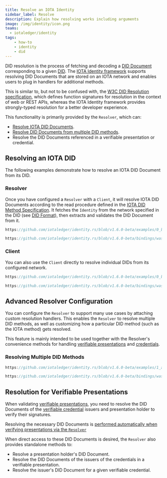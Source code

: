 ```yaml
---
title: Resolve an IOTA Identity
sidebar_label: Resolve
description: Explain how resolving works including arguments
image: /img/identity/icon.png
teams:
  - iotaledger/identity
tags:
    - how-to
    - identity
    - did
---
```



DID resolution is the process of fetching and decoding a [DID Document](https://www.w3.org/TR/did-core/#dfn-did-documents) corresponding to a given [DID](https://www.w3.org/TR/did-core/#dfn-decentralized-identifiers).
The [IOTA Identity framework](https://github.com/iotaledger/identity.rs) supports resolving DID Documents that are
stored on an IOTA network and enables users to plug in handlers for additional methods.

This is similar to, but not to be confused with,
the [W3C DID Resolution specification](https://w3c-ccg.github.io/did-resolution/),
which defines function signatures for resolution in the context of web or REST APIs,
whereas the IOTA Identity framework provides strongly-typed resolution for a better developer experience.

This functionality is primarily provided by the `Resolver`, which can:

-   [Resolve IOTA DID Documents](#resolving-an-iota-did).
-   [Resolve DID Documents from multiple DID methods](#resolving-multiple-did-methods).
-   Resolve the DID Documents referenced in a verifiable presentation or credential.

## Resolving an IOTA DID

The following examples demonstrate how to resolve an IOTA DID Document from its DID.

### Resolver

Once you have configured a `Resolver` with a `Client`, it will resolve
IOTA DID Documents according to the read procedure defined in the [IOTA DID Method Specification](../../../references/iota-identity/iota-did-method-spec.mdx#read).
It fetches the `Identity` from the network specified in the DID (see [DID Format](../../../references/iota-identity/iota-did-method-spec.mdx#did-format)),
then extracts and validates the DID Document from it.

<Tabs groupId="language" queryString>
<TabItem value="rust" label="Rust">

```rust reference
https://github.com/iotaledger/identity.rs/blob/v1.6.0-beta/examples/0_basic/2_resolve_did.rs#L27-L33
```

</TabItem>
<TabItem value="typescript-node" label="Typescript (Node.js)">

```ts reference
https://github.com/iotaledger/identity.rs/blob/v1.6.0-beta/bindings/wasm/identity_wasm/examples/src/0_basic/2_resolve_did.ts#L49-L53
```

</TabItem>
</Tabs>

### Client

You can also use the `Client` directly to resolve individual DIDs from its configured network.

<Tabs groupId="language" queryString>
<TabItem value="rust" label="Rust">

```rust reference
https://github.com/iotaledger/identity.rs/blob/v1.6.0-beta/examples/0_basic/2_resolve_did.rs#L23-L24
```

</TabItem>
<TabItem value="typescript-node" label="Typescript (Node.js)">

```ts reference
https://github.com/iotaledger/identity.rs/blob/v1.6.0-beta/bindings/wasm/identity_wasm/examples/src/0_basic/2_resolve_did.ts#L34-L35
```

</TabItem>
</Tabs>

## Advanced Resolver Configuration

You can configure the `Resolver` to support many use cases by attaching custom resolution handlers.
This enables the `Resolver` to resolve multiple DID methods, as well as customizing how
a particular DID method (such as the IOTA method) gets resolved.

This feature is mainly intended to be used together with the Resolver's convenience methods for
handling [verifiable presentations](../verifiable-presentations/create-and-validate.mdx)
and [credentials](./../../explanations/verifiable-credentials.mdx).

### Resolving Multiple DID Methods

<Tabs groupId="language" queryString>
<TabItem value="rust" label="Rust">

```rust reference
https://github.com/iotaledger/identity.rs/blob/v1.6.0-beta/examples/1_advanced/5_custom_resolution.rs
```

</TabItem>
<TabItem value="typescript-node" label="Typescript (Node.js)">

```ts reference
https://github.com/iotaledger/identity.rs/blob/v1.6.0-beta/bindings/wasm/identity_wasm/examples/src/1_advanced/4_custom_resolution.ts
```

</TabItem>
</Tabs>

## Resolution for Verifiable Presentations

When validating [verifiable presentations](./../verifiable-presentations/create-and-validate.mdx), you need to
resolve the DID Documents of the [verifiable credential](./../../explanations/verifiable-credentials.mdx) issuers
and presentation holder to verify their signatures.

Resolving the necessary DID Documents is
[performed automatically when verifying presentations via the `Resolver`](../verifiable-presentations/create-and-validate.mdx#example-code)

When direct access to these DID Documents is desired, the `Resolver` also provides standalone methods to:

-   Resolve a presentation holder's DID Document.
-   Resolve the DID Documents of the issuers of the credentials in a verifiable presentation.
-   Resolve the issuer's DID Document for a given verifiable credential.
